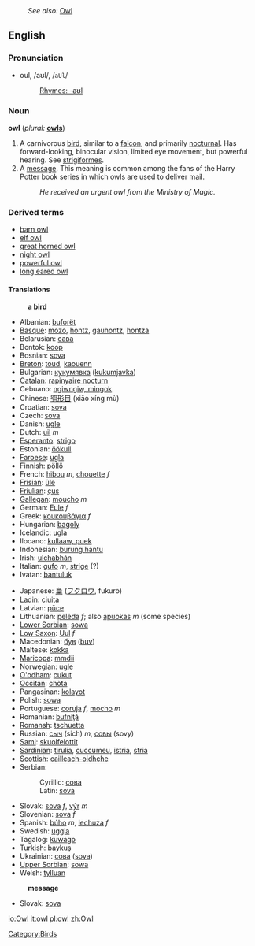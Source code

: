 :''See also:'' [[Owl]]
==English==

===Pronunciation===
*oul, /aʊl/, /<tt>aUl</tt>/ 
*:[[Rhymes:English:-aʊl|Rhymes: -aʊl]]

=== Noun ===
'''owl'''  (''plural:'' '''[[owls]]''')
# A carnivorous [[bird]], similar to a [[falcon]], and primarily [[nocturnal]].  Has forward-looking, binocular vision, limited eye movement, but powerful hearing.  See [[strigiformes]].
# A [[message]]. This meaning is common among the fans of the Harry Potter book series in which owls are used to deliver mail.
#: ''He received an urgent owl from the Ministry of Magic.''

=== Derived terms ===
*[[barn owl]]
*[[elf owl]]
*[[great horned owl]]
*[[night owl]]
*[[powerful owl]]
*[[long eared owl]]

==== Translations ====
:'''a bird'''
{{top}}
*Albanian: [[buforët]]
*[[Basque]]: [[mozo]], [[hontz]], [[gauhontz]], [[hontza]]
*Belarusian: [[сава]]
*Bontok: [[koop]]
*Bosnian: [[sova#Bosnian|sova]] {{f}}
*[[Breton]]: [[toud]], [[kaouenn]]
*Bulgarian: [[кукумявка]] ([[kukumjavka]])
*[[Catalan]]: [[rapinyaire nocturn]]
*Cebuano: [[ngiwngiw, mingok]]
*Chinese: [[鸮形目]] (xiāo xíng mù)
*Croatian: [[sova]]
*Czech: [[sova]]
*Danish: [[ugle]]
*Dutch: [[uil]] ''m''
*[[Esperanto]]: [[strigo]]
*Estonian: [[öökull]]
*[[Faroese]]: [[ugla]]
*Finnish: [[pöllö]]
*French: [[hibou]] ''m'', [[chouette]] ''f''
*[[Frisian]]: [[ûle]]
*[[Friulian]]: [[çus]]
*[[Gallegan]]: [[moucho]] ''m''
*German: [[Eule]] ''f''
*Greek: [[κουκουβάγια]] ''f''
*Hungarian: [[bagoly]]
*Icelandic: [[ugla]]
*Ilocano: [[kullaaw, puek]]
*Indonesian: [[burung hantu]]
*Irish: [[ulchabhán]]
*Italian: [[gufo]] ''m'', [[strige]] (?)
*Ivatan: [[bantuluk]]
{{mid}}
*Japanese: [[梟]] ([[フクロウ]], fukurō)
*[[Ladin]]: [[ciuita]]
*Latvian: [[pūce]]
*Lithuanian: [[pelėda]] ''f''; also [[apuokas]] ''m'' (some species)
*[[Lower Sorbian]]: [[sowa]]
*[[Low Saxon]]: [[Uul]] ''f''
*Macedonian: [[був]] ([[buv]])
*Maltese: [[kokka]]
*[[Maricopa]]: [[mmdii]]
*Norwegian: [[ugle]]
*[[O'odham]]: [[cukut]]
*[[Occitan]]: [[chòta]]
*Pangasinan: [[kolayot]]
*Polish: [[sowa]]
*Portuguese: [[coruja]] ''f'', [[mocho]] ''m''
*Romanian: [[bufniţă]]
*[[Romansh]]: [[tschuetta]]
*Russian: [[сыч]] (sich) ''m'', [[совы]] (sovy)
*[[Sami]]: [[skuolfelottit]]
*[[Sardinian]]: [[tirulia]], [[cuccumeu]], [[istria]], [[stria]]
*[[Scottish]]: [[cailleach-oidhche]]
*Serbian:
*:Cyrillic: [[сова#Serbian|сова]] {{f}}
*:Latin: [[sova#Serbian|sova]] {{f}}
*Slovak: [[sova#Slovak|sova]] ''f'', [[výr#Slovak|výr]] ''m''
*Slovenian: [[sova]] ''f''
*Spanish: [[búho]] ''m'', [[lechuza]] ''f''
*Swedish: [[uggla]]
*Tagalog: [[kuwago]]
*Turkish: [[baykuş]]
*Ukrainian: [[сова]] ([[sova]])
*[[Upper Sorbian]]: [[sowa]]
*Welsh: [[tylluan]]
{{bottom}}

:'''message'''
{{top}}
*Slovak: [[sova#Slovak|sova]] {{f}}
{{mid}}
{{bottom}}

[[Category:Birds]]

[[io:Owl]]
[[it:owl]]
[[pl:owl]]
[[zh:Owl]]